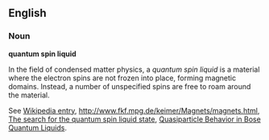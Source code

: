 ==English==
===Noun===
'''quantum spin liquid'''

In the field of condensed matter physics, a ''quantum spin liquid'' is a material where the electron spins are not frozen into place, forming magnetic domains.  Instead, a number of unspecified spins are free to roam around the material.

See [[w:quantum spin liquid|Wikipedia entry]], http://www.fkf.mpg.de/keimer/Magnets/magnets.html, [http://www.ss.scphys.kyoto-u.ac.jp/res-sub/contents/qsl/index-e.html The search for the quantum spin liquid state], [http://physorg.com/news3516.html Quasiparticle Behavior in Bose Quantum Liquids].
